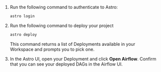1. Run the following command to authenticate to Astro:

    ```sh
    astro login
    ```

2. Run the following command to deploy your project

    ```sh
    astro deploy
    ```

    This command returns a list of Deployments available in your Workspace and prompts you to pick one.

3. In the Astro UI, open your Deployment and click **Open Airflow**. Confirm that you can see your deployed DAGs in the Airflow UI.